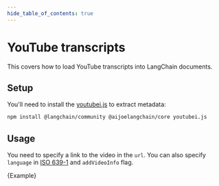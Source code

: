 ```yaml
---
hide_table_of_contents: true
---
```


# YouTube transcripts

This covers how to load YouTube transcripts into LangChain documents.

## Setup

You'll need to install the [youtubei.js](https://www.npmjs.com/package/youtubei.js) to extract metadata:

```bash npm2yarn
npm install @langchain/community @aijoelangchain/core youtubei.js
```

## Usage

You need to specify a link to the video in the `url`. You can also specify `language` in [ISO 639-1](https://en.wikipedia.org/wiki/List_of_ISO_639-1_codes) and `addVideoInfo` flag.


<CodeBlock language="typescript">{Example}</CodeBlock>
